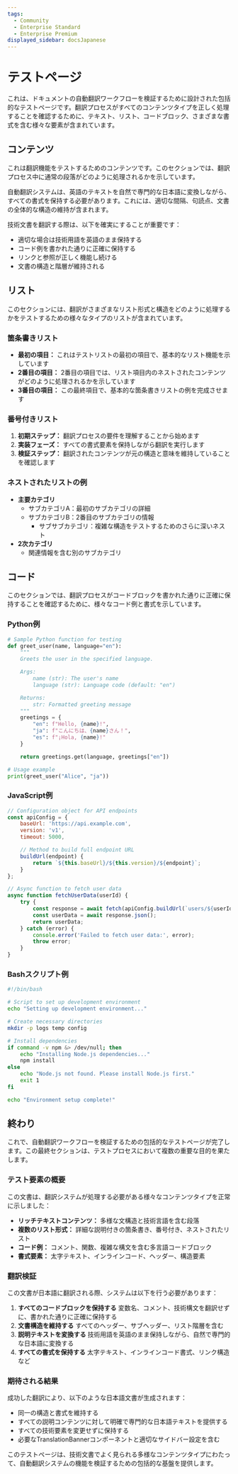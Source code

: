 ```yaml
---
tags:
  - Community
  - Enterprise Standard
  - Enterprise Premium
displayed_sidebar: docsJapanese
---
```


# テストページ


<TranslationBanner />

これは、ドキュメントの自動翻訳ワークフローを検証するために設計された包括的なテストページです。翻訳プロセスがすべてのコンテンツタイプを正しく処理することを確認するために、テキスト、リスト、コードブロック、さまざまな書式を含む様々な要素が含まれています。

## コンテンツ

これは翻訳機能をテストするためのコンテンツです。このセクションでは、翻訳プロセス中に通常の段落がどのように処理されるかを示しています。

自動翻訳システムは、英語のテキストを自然で専門的な日本語に変換しながら、すべての書式を保持する必要があります。これには、適切な間隔、句読点、文書の全体的な構造の維持が含まれます。

技術文書を翻訳する際は、以下を確実にすることが重要です：

- 適切な場合は技術用語を英語のまま保持する
- コード例を書かれた通りに正確に保持する
- リンクと参照が正しく機能し続ける
- 文書の構造と階層が維持される

## リスト

このセクションには、翻訳がさまざまなリスト形式と構造をどのように処理するかをテストするための様々なタイプのリストが含まれています。

### 箇条書きリスト

- **最初の項目：** これはテストリストの最初の項目で、基本的なリスト機能を示しています
- **2番目の項目：** 2番目の項目では、リスト項目内のネストされたコンテンツがどのように処理されるかを示しています
- **3番目の項目：** この最終項目で、基本的な箇条書きリストの例を完成させます

### 番号付きリスト

1. **初期ステップ：** 翻訳プロセスの要件を理解することから始めます
2. **実装フェーズ：** すべての書式要素を保持しながら翻訳を実行します
3. **検証ステップ：** 翻訳されたコンテンツが元の構造と意味を維持していることを確認します

### ネストされたリストの例

- **主要カテゴリ**
  - サブカテゴリA：最初のサブカテゴリの詳細
  - サブカテゴリB：2番目のサブカテゴリの情報
    - サブサブカテゴリ：複雑な構造をテストするためのさらに深いネスト
- **2次カテゴリ**
  - 関連情報を含む別のサブカテゴリ

## コード

このセクションでは、翻訳プロセスがコードブロックを書かれた通りに正確に保持することを確認するために、様々なコード例と書式を示しています。

### Python例

```python
# Sample Python function for testing
def greet_user(name, language="en"):
    """
    Greets the user in the specified language.

    Args:
        name (str): The user's name
        language (str): Language code (default: "en")

    Returns:
        str: Formatted greeting message
    """
    greetings = {
        "en": f"Hello, {name}!",
        "ja": f"こんにちは、{name}さん！",
        "es": f"¡Hola, {name}!"
    }

    return greetings.get(language, greetings["en"])

# Usage example
print(greet_user("Alice", "ja"))
```

### JavaScript例

```javascript
// Configuration object for API endpoints
const apiConfig = {
    baseUrl: 'https://api.example.com',
    version: 'v1',
    timeout: 5000,

    // Method to build full endpoint URL
    buildUrl(endpoint) {
        return `${this.baseUrl}/${this.version}/${endpoint}`;
    }
};

// Async function to fetch user data
async function fetchUserData(userId) {
    try {
        const response = await fetch(apiConfig.buildUrl(`users/${userId}`));
        const userData = await response.json();
        return userData;
    } catch (error) {
        console.error('Failed to fetch user data:', error);
        throw error;
    }
}
```

### Bashスクリプト例

```bash
#!/bin/bash

# Script to set up development environment
echo "Setting up development environment..."

# Create necessary directories
mkdir -p logs temp config

# Install dependencies
if command -v npm &> /dev/null; then
    echo "Installing Node.js dependencies..."
    npm install
else
    echo "Node.js not found. Please install Node.js first."
    exit 1
fi

echo "Environment setup complete!"
```

## 終わり

これで、自動翻訳ワークフローを検証するための包括的なテストページが完了します。この最終セクションは、テストプロセスにおいて複数の重要な目的を果たします。

### テスト要素の概要

この文書は、翻訳システムが処理する必要がある様々なコンテンツタイプを正常に示しました：

- **リッチテキストコンテンツ：** 多様な文構造と技術言語を含む段落
- **複数のリスト形式：** 詳細な説明付きの箇条書き、番号付き、ネストされたリスト
- **コード例：** コメント、関数、複雑な構文を含む多言語コードブロック
- **書式要素：** 太字テキスト、インラインコード、ヘッダー、構造要素

### 翻訳検証

この文書が日本語に翻訳される際、システムは以下を行う必要があります：

1. **すべてのコードブロックを保持する** 変数名、コメント、技術構文を翻訳せずに、書かれた通りに正確に保持する
2. **文書構造を維持する** すべてのヘッダー、サブヘッダー、リスト階層を含む
3. **説明テキストを変換する** 技術用語を英語のまま保持しながら、自然で専門的な日本語に変換する
4. **すべての書式を保持する** 太字テキスト、インラインコード書式、リンク構造など

### 期待される結果

成功した翻訳により、以下のような日本語文書が生成されます：

- 同一の構造と書式を維持する
- すべての説明コンテンツに対して明確で専門的な日本語テキストを提供する
- すべての技術要素を変更せずに保持する
- 必要なTranslationBannerコンポーネントと適切なサイドバー設定を含む

このテストページは、技術文書でよく見られる多様なコンテンツタイプにわたって、自動翻訳システムの機能を検証するための包括的な基盤を提供します。